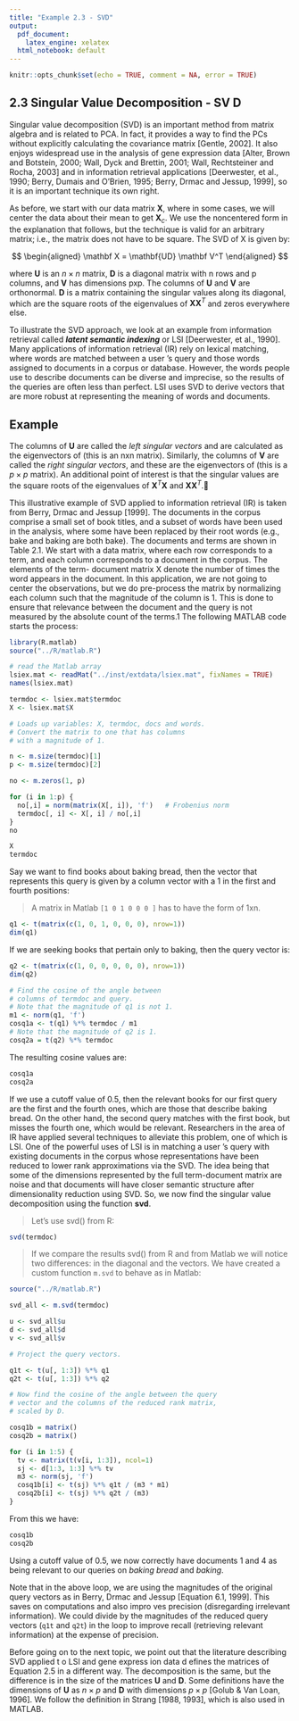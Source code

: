 ```yaml
---
title: "Example 2.3 - SVD"
output:
  pdf_document: 
    latex_engine: xelatex
  html_notebook: default
---
```


```r
knitr::opts_chunk$set(echo = TRUE, comment = NA, error = TRUE)
```

## 2.3 Singular Value Decomposition - SV D
Singular value decomposition (SVD) is an important method from matrix algebra and is related to PCA. In fact, it provides a way to find the PCs without explicitly calculating the covariance matrix [Gentle, 2002]. It also enjoys widespread use in the analysis of gene expression data [Alter, Brown and Botstein, 2000; Wall, Dyck and Brettin, 2001; Wall, Rechtsteiner and
Rocha, 2003] and in information retrieval applications [Deerwester, et al., 1990; Berry, Dumais and O’Brien, 1995; Berry, Drmac and Jessup, 1999], so it is an important technique its own right. 

As before, we start with our data matrix $\mathbf X$, where in some cases, we will center the data about their mean to get $\mathbf X_c$. We use the noncentered form in the explanation that follows, but the technique is valid for an arbitrary matrix; i.e., the matrix does not have to be square. The SVD of X is given by:

$$
\begin{aligned}
\mathbf X = \mathbf{UD} \mathbf V^T
\end{aligned}
$$

where $\mathbf U$ is an $n \times n$ matrix, $\mathbf D$ is a diagonal matrix with n rows and p columns, and $\mathbf V$ has dimensions pxp. The columns of $\mathbf U$ and $\mathbf V$ are orthonormal. $\mathbf D$ is a matrix containing the singular values along its diagonal, which are the square roots of the eigenvalues of $\mathbf X \mathbf X^T$ and zeros everywhere else.

To illustrate the SVD approach, we look at an example from information retrieval called ___latent semantic indexing___ or LSI [Deerwester, et al., 1990].
Many applications of information retrieval (IR) rely on lexical matching, where words are matched between a user ’s query and those words assigned to documents in a corpus or database. However, the words people use to describe documents can be diverse and imprecise, so the results of the queries are often less than perfect. LSI uses SVD to derive vectors that are more
robust at representing the meaning of words and documents.

## Example
The columns of $\mathbf U$ are called the _left singular vectors_ and are calculated as
the eigenvectors of (this is an nxn matrix). Similarly, the columns of $\mathbf V$
are called the _right singular vectors_, and these are the eigenvectors of 
(this is a $p \times p$ matrix). An additional point of interest is that the singular
values are the square roots of the eigenvalues of $\mathbf X^T \mathbf X$ and $\mathbf X \mathbf X^T$.￿



This illustrative example of SVD applied to information retrieval (IR) is taken
from Berry, Drmac and Jessup [1999]. The documents in the corpus comprise
a small set of book titles, and a subset of words have been used in the
analysis, where some have been replaced by their root words (e.g., bake and
baking are both bake). The documents and terms are shown in Table 2.1. We
start with a data matrix, where each row corresponds to a term, and each
column corresponds to a document in the corpus. The elements of the term-
document matrix X denote the number of times the word appears in the ￰document. In this application, we are not going to center the observations,
but we do pre-process the matrix by normalizing each column such that the
magnitude of the column is 1. This is done to ensure that relevance between
the document and the query is not measured by the absolute count of the
terms.1 The following MATLAB code starts the process:


```r
library(R.matlab)
source("../R/matlab.R")

# read the Matlab array
lsiex.mat <- readMat("../inst/extdata/lsiex.mat", fixNames = TRUE)
names(lsiex.mat)
```

```r
termdoc <- lsiex.mat$termdoc
X <- lsiex.mat$X
```


```r
# Loads up variables: X, termdoc, docs and words.
# Convert the matrix to one that has columns 
# with a magnitude of 1.

n <- m.size(termdoc)[1]
p <- m.size(termdoc)[2]

no <- m.zeros(1, p)

for (i in 1:p) {
  no[,i] = norm(matrix(X[, i]), 'f')   # Frobenius norm
  termdoc[, i] <- X[, i] / no[,i]
}
no
```

```r
X
termdoc
```


Say we want to find books about baking bread, then the vector that represents this query is given by a column vector with a 1 in the first and fourth positions:

> A matrix in Matlab `[1 0 1 0 0 0 ]` has to have the form of 1xn.

```r

q1 <- t(matrix(c(1, 0, 1, 0, 0, 0), nrow=1))
dim(q1)
```

If we are seeking books that pertain only to baking, then the query vector is:

```r
q2 <- t(matrix(c(1, 0, 0, 0, 0, 0), nrow=1))
dim(q2)
```


```r
# Find the cosine of the angle between 
# columns of termdoc and query.
# Note that the magnitude of q1 is not 1.
m1 <- norm(q1, 'f')
cosq1a <- t(q1) %*% termdoc / m1
# Note that the magnitude of q2 is 1.
cosq2a = t(q2) %*% termdoc
```

The resulting cosine values are:
```r
cosq1a
cosq2a
```

If we use a cutoff value of 0.5, then the relevant books for our first query are the first and the fourth ones, which are those that describe baking bread. On the other hand, the second query matches with the first book, but misses the
fourth one, which would be relevant. Researchers in the area of IR have applied several techniques to alleviate this problem, one of which is LSI. One of the powerful uses of LSI is in matching a user ’s query with existing documents in the corpus whose representations have been reduced to lower rank approximations via the SVD. The idea being that some of the dimensions represented by the full term-document matrix are noise and that documents will have closer semantic structure after dimensionality reduction using SVD. So, we now find the singular value decomposition using the function __svd__.

> Let's use svd() from R:

```r
svd(termdoc)
```

> If we compare the results svd() from R and from Matlab we will notice two differences: in the diagonal and the vectors. We have created a custom function `m.svd` to behave as in Matlab:


```r
source("../R/matlab.R")

svd_all <- m.svd(termdoc)

u <- svd_all$u
d <- svd_all$d
v <- svd_all$v

# Project the query vectors.

q1t <- t(u[, 1:3]) %*% q1
q2t <- t(u[, 1:3]) %*% q2

# Now find the cosine of the angle between the query 
# vector and the columns of the reduced rank matrix,
# scaled by D.

cosq1b = matrix()
cosq2b = matrix()

for (i in 1:5) {
  tv <- matrix(t(v[i, 1:3]), ncol=1)
  sj <- d[1:3, 1:3] %*% tv
  m3 <- norm(sj, 'f')
  cosq1b[i] <- t(sj) %*% q1t / (m3 * m1)
  cosq2b[i] <- t(sj) %*% q2t / (m3)
}

```

From this we have:
```r
cosq1b
cosq2b
```


Using a cutoff value of 0.5, we now correctly have documents 1 and 4 as being relevant to our queries on _baking bread_ and _baking_.

Note that in the above loop, we are using the magnitudes of the original query vectors as in Berry, Drmac and Jessup [Equation 6.1, 1999]. This saves on computations and also impro ves precision (disregarding irrelevant information). We could divide by the magnitudes of the reduced query vectors (`q1t` and `q2t`) in the loop to improve recall (retrieving relevant information) at the expense of precision.

Before going on to the next topic, we point out that the literature describing SVD applied t o LSI and gene express ion data d efines the matrices of Equation 2.5 in a different way. The decomposition is the same, but the difference is in the size of the matrices __U__ and __D__. Some definitions have the
dimensions of __U__ as $n \times p$ and __D__ with dimensions $p \times p$ [Golub & Van Loan, 1996]. We follow the definition in Strang [1988, 1993], which is also used in MATLAB.




